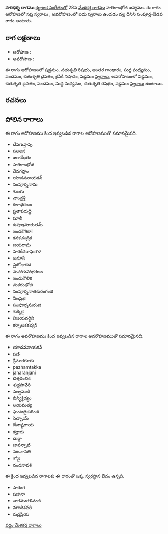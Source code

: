 {{Infobox ragam
	| name          	= హరిధర్భ
	| synonym	    	= 
	| mela          	= 
	| chakra        	= 
	| janaka        	= 
	| type          	= సంపూర్ణ-ఔడవ
	| arohanam      	= {{svaraC|S|R2|G3|M1|P|D2|N2|S'}} 
	| avarohanam    	= {{svaraC|S'|D2|P|M1|R2|S}}
	| jeeva         	=
	| chhaya        	=
	| nyasa         	=
	| vishesha      	= 
	| equivalent  		= 
}}
{{కర్ణాటక సంగీత రాగాలు}}
'''హరిధర్భ రాగము''' [[కర్ణాటక సంగీతం]]లో 28వ [[మేళకర్త రాగము]] హరికాంభోజి జన్యము.  ఈ రాగం ఆరోహణలో సప్త స్వరాలు , అవరోహణంలో ఐదు స్వరాలు ఉండడం వల్ల దీనిని సంపూర్ణ-ఔడవ రాగం అంటారు.


==రాగ లక్షణాలు==


* ఆరోహణ : {{svaraC|S|R2|G3|M1|P|D2|N2|S'}} 
* అవరోహణ : {{svaraC|S'|D2|P|M1|R2|S}}

ఈ రాగం ఆరోహణంలో షడ్జమం, చతుశృతి రిషభం, అంతర గాంధారం, సుద్ద మధ్యమం, పంచమం, చతుశృతి దైవతం, కైసికి నిషాదం, షడ్జమం [[స్వరాలు]], అవరోహణంలో షడ్జమం, చతుశృతి దైవతం, పంచమం, సుద్ద మధ్యమం, చతుశృతి రిషభం, షడ్జమం [[స్వరాలు]] ఉంటాయి.

==రచనలు==



==పోలిన రాగాలు==
ఈ రాగం ఆరోహణము కింద ఇవ్వబడిన రాగాల ఆరోహణముతో సమానమైనది.
* దేవగుప్తాపు
* సలలస
* జరాశేఖరం
* హరికాంభోజి
* దేవగప్తాం
* యాదవనాయకన్
* సంపూర్ననామ
* శులగు
* చాంద్రశ్రీ
* కలాభరణం
* ప్రతాపరుద్రి
* షూలీ
* ఉషాఇమారుతమ్
* ఇందకౌశికా!
* కనకచంద్రిక
* జయరామ
* హరికేదరాఘగౌళ
* ఖమాస్
* ప్రబోధాకద
* మహాగుహాభరణం
* ఇందుగౌలిక
* మకరంభోజి
* సంపూర్ననాతకురంగంజి
* నీలప్రభ
* సంపూర్నసురంజి
* శుక్కికై
* విజయవర్ధిని
* కర్నాటకకభ్యగ్

ఈ రాగం అవరోహణము కింద ఇవ్వబడిన రాగాల అవరోహణముతో సమానమైనది.
* యాదవనాయకన్
* పణ్
* శ్రీసూరగూరు
* pazhamtakka
* janaranjani
* చిత్తరంబిక
* శుధ్ధసావేరి
* సెల్వమణి
* భిన్విక్రీడ్యం
* లయమత్య
* ఘంటతైకురింజి
* సెచ్చాయ్
* దేవాష్టరాయ
* కల్హారు
* దుర్గా
* జావన్నాటి
* నటనావతి
* శోవై
* నందనావళి

ఈ క్రింద ఇవ్వబడిన రాగాలకు ఈ రాగంతో ఒక్క స్వరస్థాన భేదం ఉన్నది.
* సారంగ
* షహనా
* నాగమురళినంజి
* వగాదిశవరి
* రుద్రప్రియ



[[వర్గం:మేళకర్త రాగాలు]]